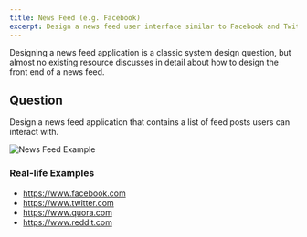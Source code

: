 ```yaml
---
title: News Feed (e.g. Facebook)
excerpt: Design a news feed user interface similar to Facebook and Twitter
---
```


Designing a news feed application is a classic system design question, but almost no existing resource discusses in detail about how to design the front end of a news feed.

## Question

Design a news feed application that contains a list of feed posts users can interact with.

![News Feed Example](/img/questions/news-feed-facebook/news-feed-example.png)

### Real-life Examples

- https://www.facebook.com
- https://www.twitter.com
- https://www.quora.com
- https://www.reddit.com
